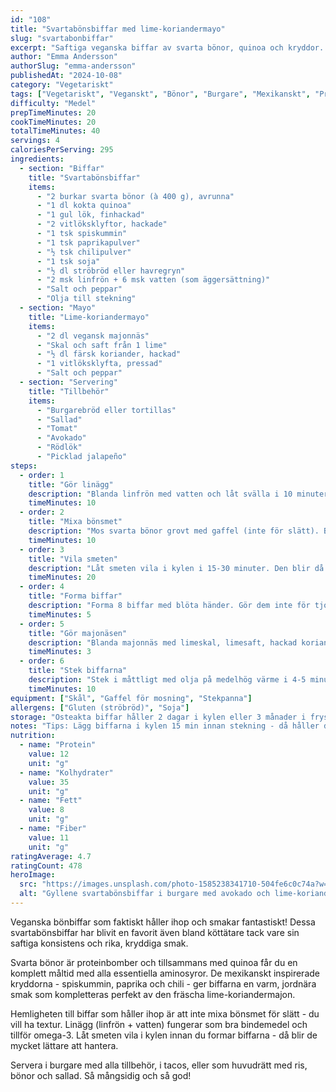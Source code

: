 ```yaml
---
id: "108"
title: "Svartabönsbiffar med lime-koriandermayo"
slug: "svartabonbiffar"
excerpt: "Saftiga veganska biffar av svarta bönor, quinoa och kryddor. Perfekt i burgare eller som huvudrätt med sallad!"
author: "Emma Andersson"
authorSlug: "emma-andersson"
publishedAt: "2024-10-08"
category: "Vegetariskt"
tags: ["Vegetariskt", "Veganskt", "Bönor", "Burgare", "Mexikanskt", "Protein"]
difficulty: "Medel"
prepTimeMinutes: 20
cookTimeMinutes: 20
totalTimeMinutes: 40
servings: 4
caloriesPerServing: 295
ingredients:
  - section: "Biffar"
    title: "Svartabönsbiffar"
    items:
      - "2 burkar svarta bönor (à 400 g), avrunna"
      - "1 dl kokta quinoa"
      - "1 gul lök, finhackad"
      - "2 vitlöksklyftor, hackade"
      - "1 tsk spiskummin"
      - "1 tsk paprikapulver"
      - "½ tsk chilipulver"
      - "1 tsk soja"
      - "½ dl ströbröd eller havregryn"
      - "2 msk linfrön + 6 msk vatten (som äggersättning)"
      - "Salt och peppar"
      - "Olja till stekning"
  - section: "Mayo"
    title: "Lime-koriandermayo"
    items:
      - "2 dl vegansk majonnäs"
      - "Skal och saft från 1 lime"
      - "½ dl färsk koriander, hackad"
      - "1 vitlöksklyfta, pressad"
      - "Salt och peppar"
  - section: "Servering"
    title: "Tillbehör"
    items:
      - "Burgarebröd eller tortillas"
      - "Sallad"
      - "Tomat"
      - "Avokado"
      - "Rödlök"
      - "Picklad jalapeño"
steps:
  - order: 1
    title: "Gör linägg"
    description: "Blanda linfrön med vatten och låt svälla i 10 minuter."
    timeMinutes: 10
  - order: 2
    title: "Mixa bönsmet"
    description: "Mos svarta bönor grovt med gaffel (inte för slätt). Blanda med quinoa, hackad lök, vitlök, kryddor, soja, linägg och ströbröd. Smaka av."
    timeMinutes: 10
  - order: 3
    title: "Vila smeten"
    description: "Låt smeten vila i kylen i 15-30 minuter. Den blir då lättare att forma."
    timeMinutes: 20
  - order: 4
    title: "Forma biffar"
    description: "Forma 8 biffar med blöta händer. Gör dem inte för tjocka - ca 1,5 cm."
    timeMinutes: 5
  - order: 5
    title: "Gör majonäsen"
    description: "Blanda majonnäs med limeskal, limesaft, hackad koriander och vitlök. Smaka av med salt och peppar."
    timeMinutes: 3
  - order: 6
    title: "Stek biffarna"
    description: "Stek i måttligt med olja på medelhög värme i 4-5 minuter per sida tills gyllene och krispiga. Hantera försiktigt!"
    timeMinutes: 10
equipment: ["Skål", "Gaffel för mosning", "Stekpanna"]
allergens: ["Gluten (ströbröd)", "Soja"]
storage: "Osteakta biffar håller 2 dagar i kylen eller 3 månader i frysen. Stek från frusen tillstånd."
notes: "Tips: Lägg biffarna i kylen 15 min innan stekning - då håller de formen bättre. För glutenfritt: Använd havregryn istället för ströbröd. Kan även gräddas i ugn på 200°C i 25 minuter (vänd efter 15 min)."
nutrition:
  - name: "Protein"
    value: 12
    unit: "g"
  - name: "Kolhydrater"
    value: 35
    unit: "g"
  - name: "Fett"
    value: 8
    unit: "g"
  - name: "Fiber"
    value: 11
    unit: "g"
ratingAverage: 4.7
ratingCount: 478
heroImage:
  src: "https://images.unsplash.com/photo-1585238341710-504fe6c0c74a?w=1200&q=80"
  alt: "Gyllene svartabönsbiffar i burgare med avokado och lime-koriandermayo"
---
```


Veganska bönbiffar som faktiskt håller ihop och smakar fantastiskt! Dessa svartabönsbiffar har blivit en favorit även bland köttätare tack vare sin saftiga konsistens och rika, kryddiga smak.

Svarta bönor är proteinbomber och tillsammans med quinoa får du en komplett måltid med alla essentiella aminosyror. De mexikanskt inspirerade kryddorna - spiskummin, paprika och chili - ger biffarna en varm, jordnära smak som kompletteras perfekt av den fräscha lime-koriander­majon.

Hemligheten till biffar som håller ihop är att inte mixa bönsmet för slätt - du vill ha textur. Linägg (linfrön + vatten) fungerar som bra bindemedel och tillför omega-3. Låt smeten vila i kylen innan du formar biffarna - då blir de mycket lättare att hantera.

Servera i burgare med alla tillbehör, i tacos, eller som huvudrätt med ris, bönor och sallad. Så mångsidig och så god!

